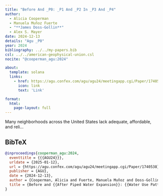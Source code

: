 ```yaml
---
title: "Before And _P0: _P1 And _P2 In _P3 And _P4"
author:
  - Alicia Cooperman
  - Manuela Muñoz Fuerte
  - "**James Doss-Gollin**"
  - Alex S. Mayer
date: 2024-12-13
details: "Agu _P0"
year: 2024
bibliography: ../../my-papers.bib
csl: ../../american-geophysical-union.csl
nocite: "@cooperman_agu:2024"

about:
  template: solana
  links:
    - href: https://agu.confex.com/agu/agu24/meetingapp.cgi/Paper/1740538
      icon: link
      text: 'Link'

format:
  html:
    page-layout: full
---
```


Many neighborhoods across the United States lack adequate, affordable, and reli...

## BibTeX

```bibtex
@inproceedings{cooperman_agu:2024,
  eventtitle = {{{AGU24}}},
  urldate = {2025-01-12},
  url = {https://agu.confex.com/agu/agu24/meetingapp.cgi/Paper/1740538},
  publisher = {AGU},
  date = {2024-12-13},
  author = {Cooperman, Alicia and Fuerte, Manuela Muñoz and Doss-Gollin, James and Mayer, Alex S.},
  title = {Before and {{After Piped Water Expansion}}: {{Water Use Patterns}} and {{Trust}} in {{Water}} and {{Political Institutions}}},
}
```